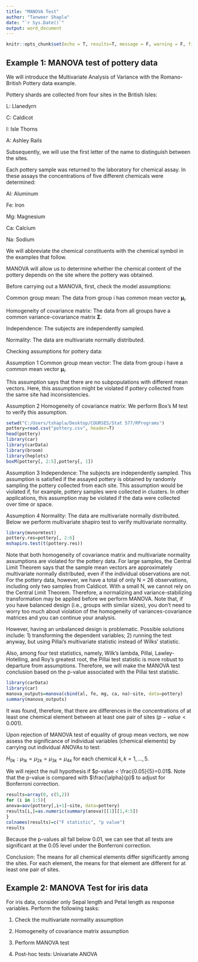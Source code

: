 ---
title: "MANOVA Test"
author: "Tanweer Shapla"
date: "`r Sys.Date()`"
output: word_document
---

```{r setup, include=FALSE}
knitr::opts_chunk$set(echo = T, results=T, message = F, warning = F, fig.show = "nohide", comment="")
```

## Example 1: MANOVA test of pottery data

We will introduce the Multivariate Analysis of Variance with the Romano-British Pottery data example.

Pottery shards are collected from four sites in the British Isles:

L: Llanedyrn

C: Caldicot

I: Isle Thorns

A: Ashley Rails

Subsequently, we will use the first letter of the name to distinguish between the sites.

Each pottery sample was returned to the laboratory for chemical assay. In these assays the concentrations of five different chemicals were determined:

Al: Aluminum

Fe: Iron

Mg: Magnesium

Ca: Calcium

Na: Sodium

We will abbreviate the chemical constituents with the chemical symbol in the examples that follow.

MANOVA will allow us to determine whether the chemical content of the pottery depends on the site where the pottery was obtained. 


Before carrying out a MANOVA, first, check the model assumptions:

Common group mean: The data from group i has common mean vector $\bm \mu_i$.

Homogeneity of covariance matrix: The data from all groups have a common variance-covariance matrix $\bm \Sigma$.

Independence: The subjects are independently sampled.

Normality: The data are multivariate normally distributed.


Checking assumptions for pottery data:

Assumption 1 Common group mean vector: The data from group i have a common mean vector $\bm \mu_i$.

This assumption says that there are no subpopulations with different mean vectors. Here, this assumption might be violated if pottery collected from the same site had inconsistencies.


Assumption 2 Homogeneity of covariance matrix: We perform Box's M test to verify this assumption. 

```{r}
setwd("C:/Users/tshapla/Desktop/COURSES/Stat 577/RPrograms")
pottery=read.csv("pottery.csv", header=T)
head(pottery)
library(car)
library(carData)
library(broom)
library(heplots)
boxM(pottery[, 2:5],pottery[, 1])
```
Assumption 3 Independence: The subjects are independently sampled. This assumption is satisfied if the assayed pottery is obtained by randomly sampling the pottery collected from each site. This assumption would be violated if, for example, pottery samples were collected in clusters. In other applications, this assumption may be violated if the data were collected over time or space.

Assumption 4 Normality: The data are multivariate normally distributed. Below we perform multivariate shapiro test to verify multivariate normality. 

```{r}
library(mvnormtest)
pottery.res=pottery[, 2:6]
mshapiro.test(t(pottery.res))
```
Note that both homogeneity of covariance matrix and multivariate normality assumptions are violated for the pottery data. For large samples, the Central Limit Theorem says that the sample mean vectors are approximately multivariate normally distributed, even if the individual observations are not. For the pottery data, however, we have a total of only N = 26 observations, including only two samples from Caldicot. With a small N, we cannot rely on the Central Limit Theorem. Therefore, a normalizing and variance-stabilizing transformation may be applied before we perform MANOVA. 
Note that, if you have balanced design (i.e., groups with similar sizes), you don’t need to worry too much about violation of the homogeneity of variances-covariance matrices and you can continue your analysis.

However, having an unbalanced design is problematic. Possible solutions include: 1) transforming the dependent variables; 2) running the test anyway, but using Pillai’s multivariate statistic instead of Wilks’ statistic.

Also, among four test statistics, namely, Wilk's lambda, Pillai, Lawley-Hotelling, and Roy's greatest root, the Pillai test statistic is more robust to departure from assumptions. Therefore, we will make the MANOVA test conclusion based on the p-value associated with the Pillai test statistic. 


```{r}
library(carData)
library(car)
manova_outputs=manova(cbind(al, fe, mg, ca, na)~site, data=pottery)
summary(manova_outputs)

```

It was found, therefore, that there are differences in the concentrations of at least one chemical element between at least one pair of sites ($p-value<0.001$).

Upon rejection of MANOVA test of equality of group mean vectors, we now assess the significance of individual variables (chemical elements) by carrying out individual ANOVAs to test:

$H_{0k}:\mu_{1k}=\mu_{2k}=\mu_{3k}=\mu_{4k}$ for each chemical $k, k=1, ...,5$. 

We will reject the null hypothesis if $p-value < \frac{0.05}{5}=0.01$. Note that the p-value is compared with $\frac{\alpha}{p}$ to adjust for Bonferroni correction.

```{r}
results=array(0, c(5,2))
for (i in 1:5){
anova=aov(pottery[,i+1]~site, data=pottery)
results[i,]=as.numeric(summary(anova)[[1]][1,4:5])
}
colnames(results)=c("F statistic", "p value")
results
```


Because the p-values all fall below 0.01, we can see that all tests are significant at the 0.05 level under the Bonferroni correction.

Conclusion: The means for all chemical elements differ significantly among the sites. For each element, the means for that element are different for at least one pair of sites.


## Example 2: MANOVA Test for iris data

For iris data, consider only Sepal length and Petal length as response variables. Perform the following tasks: 

1. Check the multivariate normality assumption

2. Homogeneity of covariance matrix assumption

3. Perform MANOVA test

4. Post-hoc tests: Univariate ANOVA


